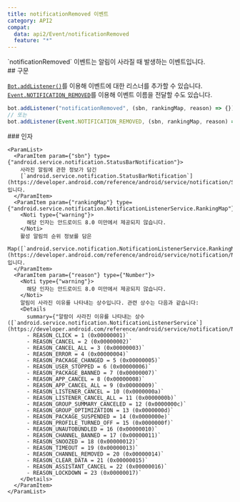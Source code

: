 ```yaml
---
title: notificationRemoved 이벤트
category: API2
compat:
  data: api2/Event/notificationRemoved
  feature: "*"
---
```


<Section>
  `notificationRemoved` 이벤트는 알림이 사라질 때 발생하는 이벤트입니다.
</Section>
<Section>
  ## 구문

  [`Bot.addListener()`](/api2/Object/Bot/addListener)를 이용해 이벤트에 대한 리스너를 추가할 수 있습니다.
  [`Event.NOTIFICATION_REMOVED`](/api2/Object/Event/NOTIFICATION_REMOVED)를 이용해 이벤트 이름을 전달할 수도 있습니다.
  ~~~js
  bot.addListener("notificationRemoved", (sbn, rankingMap, reason) => {});
  // 또는
  bot.addListener(Event.NOTIFICATION_REMOVED, (sbn, rankingMap, reason) => {});
  ~~~

  <Section>
    ### 인자

    <ParamList>
      <ParamItem param={"sbn"} type={"android.service.notification.StatusBarNotification"}>
        사라진 알림에 관한 정보가 담긴
        [`android.service.notification.StatusBarNotification`](https://developer.android.com/reference/android/service/notification/StatusBarNotification)입니다.
      </ParamItem>
      <ParamItem param={"rankingMap"} type={"android.service.notification.NotificationListenerService.RankingMap"}>
        <Noti type={"warning"}>
          해당 인자는 안드로이드 8.0 미만에서 제공되지 않습니다.
        </Noti>
        활성 알림의 순위 정보를 담은
        Map([`android.service.notification.NotificationListenerService.RankingMap`](https://developer.android.com/reference/android/service/notification/NotificationListenerService))입니다.
      </ParamItem>
      <ParamItem param={"reason"} type={"Number"}>
        <Noti type={"warning"}>
          해당 인자는 안드로이드 8.0 미만에서 제공되지 않습니다.
        </Noti>
        알림이 사라진 이유를 나타내는 상수입니다. 관련 상수는 다음과 같습니다:
        <Details
          summary={"알람이 사라진 이유를 나타내는 상수 ([`android.service.notification.NotificationListenerService`](https://developer.android.com/reference/android/service/notification/NotificationListenerService))"}>
          - REASON_CLICK = 1 (0x00000001)`
          - REASON_CANCEL = 2 (0x00000002)`
          - REASON_CANCEL_ALL = 3 (0x00000003)`
          - REASON_ERROR = 4 (0x00000004)`
          - REASON_PACKAGE_CHANGED = 5 (0x00000005)`
          - REASON_USER_STOPPED = 6 (0x00000006)`
          - REASON_PACKAGE_BANNED = 7 (0x00000007)`
          - REASON_APP_CANCEL = 8 (0x00000008)`
          - REASON_APP_CANCEL_ALL = 9 (0x00000009)`
          - REASON_LISTENER_CANCEL = 10 (0x0000000a)`
          - REASON_LISTENER_CANCEL_ALL = 11 (0x0000000b)`
          - REASON_GROUP_SUMMARY_CANCELED = 12 (0x0000000c)`
          - REASON_GROUP_OPTIMIZATION = 13 (0x0000000d)`
          - REASON_PACKAGE_SUSPENDED = 14 (0x0000000e)`
          - REASON_PROFILE_TURNED_OFF = 15 (0x0000000f)`
          - REASON_UNAUTOBUNDLED = 16 (0x00000010)`
          - REASON_CHANNEL_BANNED = 17 (0x00000011)`
          - REASON_SNOOZED = 18 (0x00000012)`
          - REASON_TIMEOUT = 19 (0x00000013)`
          - REASON_CHANNEL_REMOVED = 20 (0x00000014)`
          - REASON_CLEAR_DATA = 21 (0x00000015)`
          - REASON_ASSISTANT_CANCEL = 22 (0x00000016)`
          - REASON_LOCKDOWN = 23 (0x00000017)`
        </Details>
      </ParamItem>
    </ParamList>
  </Section>
</Section>